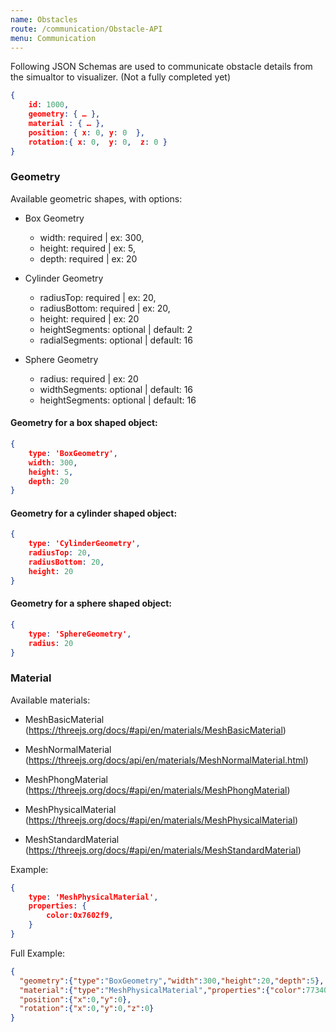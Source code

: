 ```yaml
---
name: Obstacles
route: /communication/Obstacle-API
menu: Communication
---
```


Following JSON Schemas are used to communicate obstacle details from the simualtor to visualizer.
(Not a fully completed yet)

```json
{
    id: 1000,
    geometry: { … },
    material : { … },
    position: { x: 0, y: 0  },
    rotation:{ x: 0,  y: 0,  z: 0 }
}
```
### Geometry

Available geometric shapes, with options:
- Box Geometry
    - width: required | ex: 300,
    - height: required | ex: 5,
    - depth: required | ex: 20

- Cylinder Geometry
    - radiusTop: required | ex: 20,
    - radiusBottom: required | ex: 20,
    - height: required | ex: 20
    - heightSegments: optional | default: 2
    - radialSegments: optional | default: 16

- Sphere Geometry

    - radius: required | ex: 20
    - widthSegments: optional | default: 16
    - heightSegments: optional | default: 16

#### Geometry for a box shaped object:
```json
{
    type: 'BoxGeometry',
    width: 300,
    height: 5,
    depth: 20
}
```

#### Geometry for a cylinder shaped object:
```json
{
    type: 'CylinderGeometry',
    radiusTop: 20,
    radiusBottom: 20,
    height: 20
}
```

#### Geometry for a sphere shaped object:
```json
{
    type: 'SphereGeometry',
    radius: 20
}
```


### Material

Available materials:
- MeshBasicMaterial
(https://threejs.org/docs/#api/en/materials/MeshBasicMaterial)

- MeshNormalMaterial
(https://threejs.org/docs/api/en/materials/MeshNormalMaterial.html)

- MeshPhongMaterial
(https://threejs.org/docs/#api/en/materials/MeshPhongMaterial)

- MeshPhysicalMaterial
(https://threejs.org/docs/#api/en/materials/MeshPhysicalMaterial)

- MeshStandardMaterial
(https://threejs.org/docs/#api/en/materials/MeshStandardMaterial)

Example:
```json
{
    type: 'MeshPhysicalMaterial',
    properties: {
        color:0x7602f9,
    }
}
```

Full Example:
```json
{
  "geometry":{"type":"BoxGeometry","width":300,"height":20,"depth":5},
  "material":{"type":"MeshPhysicalMaterial","properties":{"color":7734009}},
  "position":{"x":0,"y":0},
  "rotation":{"x":0,"y":0,"z":0}
}
```
